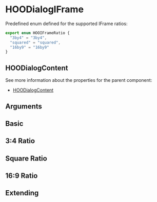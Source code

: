 
<Meta of={HooDialogIFrameStories} />

# HOODialogIFrame

Predefined enum defined for the supported IFrame ratios:

```ts
export enum HOOIFrameRatio {
  "3by4" = "3by4",
  "squared" = "squared",
  "16by9" = "16by9"
}
```

## HOODialogContent

See more information about the properties for the parent component:

* [HOODialogContent](?path=/docs/molecules-dialog-hoodialogcontent--basic)

## Arguments

<ArgTypes of={HOODialogIFrame} />

## Basic

<Canvas of={HooDialogIFrameStories.Basic} />

## 3:4 Ratio

<Canvas of={HooDialogIFrameStories.$34Ratio} />

## Square Ratio

<Canvas of={HooDialogIFrameStories.SquareRatio} />

## 16:9 Ratio

<Canvas of={HooDialogIFrameStories.$169Ratio} />

## Extending

<Canvas of={HooDialogIFrameStories.Extending} />
